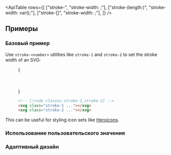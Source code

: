 

<ApiTable
  rows={[
    ["stroke-<number>", "stroke-width: <number>;"],
    ["stroke-(length:<custom-property>)", "stroke-width: var(<custom-property>);"],
    ["stroke-[<value>]", "stroke-width: <value>;"],
  ]}
/>

## Примеры

### Базовый пример

Use `stroke-<number>` utilities like `stroke-1` and `stroke-2` to set the stroke width of an SVG:

<Figure>

<Example>
  {
    <div className="flex items-center justify-center gap-x-8">
      <svg
        className="stroke-indigo-500 stroke-1"
        width="48"
        height="48"
        viewBox="0 0 48 48"
        fill="none"
        xmlns="http://www.w3.org/2000/svg"
      >
        <circle cx="24" cy="24" r="23" strokeLinejoin="round" />
        <path d="M23 1C23 1 15 10.4901 15 24C15 37.5099 23 47 23 47" strokeLinejoin="round" />
        <path d="M25 1C25 1 33 10.4901 33 24C33 37.5099 25 47 25 47" strokeLinejoin="round" />
        <path d="M1 24H47" />
      </svg>
      <svg
        className="stroke-indigo-500 stroke-2"
        width="48"
        height="48"
        viewBox="0 0 48 48"
        fill="none"
        xmlns="http://www.w3.org/2000/svg"
      >
        <circle cx="24" cy="24" r="23" strokeLinejoin="round" />
        <path d="M23 1C23 1 15 10.4901 15 24C15 37.5099 23 47 23 47" strokeLinejoin="round" />
        <path d="M25 1C25 1 33 10.4901 33 24C33 37.5099 25 47 25 47" strokeLinejoin="round" />
        <path d="M1 24H47" />
      </svg>
    </div>
  }
</Example>

```html
<!-- [!code classes:stroke-1,stroke-2] -->
<svg class="stroke-1 ..."></svg>
<svg class="stroke-2 ..."></svg>
```

</Figure>

This can be useful for styling icon sets like [Heroicons](https://heroicons.com).

### Использование пользовательского значения

<UsingACustomValue utility="stroke" name="stroke width" value="1.5" variable="stroke-width" dataType="length" />

### Адаптивный дизайн

<ResponsiveDesign property="stroke-width" defaultClass="stroke-1" featuredClass="stroke-2" />
